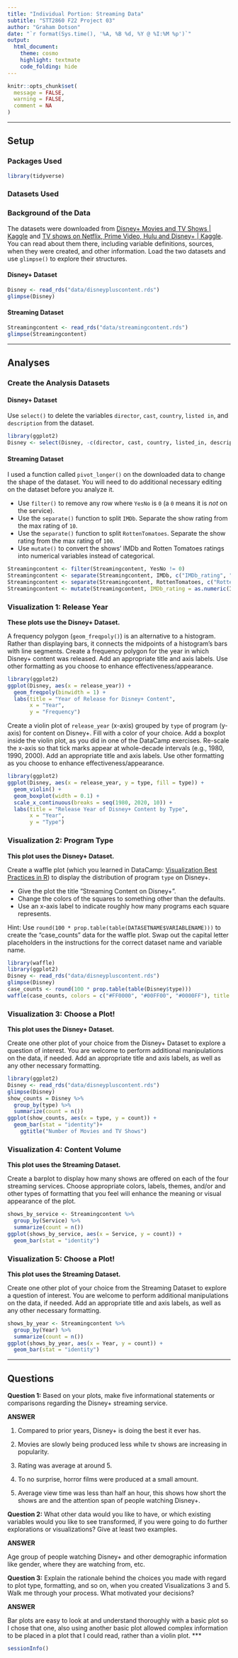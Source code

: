 ```yaml
---
title: "Individual Portion: Streaming Data"
subtitle: "STT2860 F22 Project 03"
author: "Graham Dotson"
date: "`r format(Sys.time(), '%A, %B %d, %Y @ %I:%M %p')`"
output: 
  html_document: 
    theme: cosmo
    highlight: textmate
    code_folding: hide
---
```


```r
knitr::opts_chunk$set(
  message = FALSE,
  warning = FALSE,
  comment = NA
)
```
***

## Setup

### Packages Used

```r
library(tidyverse)
```

### Datasets Used

### Background of the Data

The datasets were downloaded from [Disney+ Movies and TV Shows | Kaggle](https://www.kaggle.com/datasets/shivamb/disney-movies-and-tv-shows) and [TV shows on Netflix, Prime Video, Hulu and Disney+ | Kaggle](https://www.kaggle.com/datasets/ruchi798/tv-shows-on-netflix-prime-video-hulu-and-disney). You can read about them there, including variable definitions, sources, when they were created, and other information. Load the two datasets and use `glimpse()` to explore their structures.

#### Disney+ Dataset

```r
Disney <- read_rds("data/disneypluscontent.rds")
glimpse(Disney)
```

#### Streaming Dataset

```r
Streamingcontent <- read_rds("data/streamingcontent.rds")
glimpse(Streamingcontent)
```

<hr>

## Analyses

### Create the Analysis Datasets

#### Disney+ Dataset

Use `select()` to delete the variables `director`, `cast`, `country`, `listed in`, and `description` from the dataset.

```r
library(ggplot2)
Disney <- select(Disney, -c(director, cast, country, listed_in, description))
```

#### Streaming Dataset

I used a function called `pivot_longer()` on the downloaded data to change the shape of the dataset. You will need to do additional necessary editing on the dataset before you analyze it.

* Use `filter()` to remove any row where `YesNo` is `0` (a `0` means it is *not* on the service).
* Use the `separate()` function to split `IMDb`. Separate the show rating from the max rating of `10`. 
* Use the `separate()` function to split `RottenTomatoes`. Separate the show rating from the max rating of `100`. 
* Use `mutate()` to convert the shows' IMDb and Rotten Tomatoes ratings into numerical variables instead of categorical.

```r
Streamingcontent <- filter(Streamingcontent, YesNo != 0)
Streamingcontent <- separate(Streamingcontent, IMDb, c("IMDb_rating", "IMDb_max"), "/")
Streamingcontent <- separate(Streamingcontent, RottenTomatoes, c("RottenTomatoes_rating", "RottenTomatoes_max"), "/")
Streamingcontent <- mutate(Streamingcontent, IMDb_rating = as.numeric(IMDb_rating), RottenTomatoes_rating = as.numeric(RottenTomatoes_rating))
```

### Visualization 1: Release Year

**These plots use the Disney+ Dataset.**

A frequency polygon (`geom_freqpoly()`) is an alternative to a histogram. Rather than displaying bars, it connects the midpoints of a histogram's bars with line segments. Create a frequency polygon for the year in which Disney+ content was released. Add an appropriate title and axis labels. Use other formatting as you choose to enhance effectiveness/appearance.

```r
library(ggplot2)
ggplot(Disney, aes(x = release_year)) +
  geom_freqpoly(binwidth = 1) +
  labs(title = "Year of Release for Disney+ Content",
       x = "Year",
       y = "Frequency")
```

Create a violin plot of `release_year` (x-axis) grouped by `type` of program (y-axis) for content on Disney+. Fill with a color of your choice. Add a boxplot inside the violin plot, as you did in one of the DataCamp exercises. Re-scale the x-axis so that tick marks appear at whole-decade intervals (e.g., 1980, 1990, 2000). Add an appropriate title and axis labels. Use other formatting as you choose to enhance effectiveness/appearance.

```r
library(ggplot2)
ggplot(Disney, aes(x = release_year, y = type, fill = type)) +
  geom_violin() +
  geom_boxplot(width = 0.1) +
  scale_x_continuous(breaks = seq(1980, 2020, 10)) +
  labs(title = "Release Year of Disney+ Content by Type",
       x = "Year",
       y = "Type")
```

### Visualization 2: Program Type

**This plot uses the Disney+ Dataset.**

Create a waffle plot (which you learned in DataCamp: [Visualization Best Practices in R](https://app.datacamp.com/learn/courses/visualization-best-practices-in-r)) to display the distribution of program `type` on Disney+. 

* Give the plot the title "Streaming Content on Disney+". 
* Change the colors of the squares to something other than the defaults.
* Use an x-axis label to indicate roughly how many programs each square represents.

Hint: Use `round(100 * prop.table(table(DATASETNAME$VARIABLENAME)))` to create the "case_counts" data for the waffle plot. Swap out the capital letter placeholders in the instructions for the correct dataset name and variable name.

```r
library(waffle)
library(ggplot2)
Disney <- read_rds("data/disneypluscontent.rds")
glimpse(Disney)
case_counts <- round(100 * prop.table(table(Disney$type)))
waffle(case_counts, colors = c("#FF0000", "#00FF00", "#0000FF"), title = "Streaming Content on Disney+", xlab = "Number of Programs")
```

### Visualization 3: Choose a Plot!

**This plot uses the Disney+ Dataset.**

Create one other plot of your choice from the Disney+ Dataset to explore a question of interest. You are welcome to perform additional manipulations on the data, if needed. Add an appropriate title and axis labels, as well as any other necessary formatting.

```r
library(ggplot2)
Disney <- read_rds("data/disneypluscontent.rds")
glimpse(Disney)
show_counts = Disney %>%
  group_by(type) %>%
  summarize(count = n())
ggplot(show_counts, aes(x = type, y = count)) +
  geom_bar(stat = "identity")+ 
	ggtitle("Number of Movies and TV Shows")
```

### Visualization 4: Content Volume

**This plot uses the Streaming Dataset.**

Create a barplot to display how many shows are offered on each of the four streaming services. Choose appropriate colors, labels, themes, and/or and other types of formatting that you feel will enhance the meaning or visual appearance of the plot. 

```r
shows_by_service <- Streamingcontent %>%
  group_by(Service) %>%
  summarize(count = n())
ggplot(shows_by_service, aes(x = Service, y = count)) +
  geom_bar(stat = "identity")
```

### Visualization 5: Choose a Plot!

**This plot uses the Streaming Dataset.**

Create one other plot of your choice from the Streaming Dataset to explore a question of interest. You are welcome to perform additional manipulations on the data, if needed. Add an appropriate title and axis labels, as well as any other necessary formatting.

```r
shows_by_year <- Streamingcontent %>%
  group_by(Year) %>%
  summarize(count = n())
ggplot(shows_by_year, aes(x = Year, y = count)) +
  geom_bar(stat = "identity")
```

<hr>

## Questions

**Question 1:** Based on your plots, make five informational statements or comparisons regarding the Disney+ streaming service.

**ANSWER**

1) Compared to prior years, Disney+ is doing the best it ever has.

2) Movies are slowly being produced less while tv shows are increasing in popularity.

3) Rating was average at around 5.

4) To no surprise, horror films were produced at a small amount.

5) Average view time was less than half an hour, this shows how short the shows are and the attention span of people watching Disney+.

**Question 2:** What other data would you like to have, or which existing variables would you like to see transformed, if you were going to do further explorations or visualizations? Give at least two examples.

**ANSWER**

Age group of people watching Disney+ and other demographic information like gender, where they are watching from, etc.

**Question 3:** Explain the rationale behind the choices you made with regard to plot type, formatting, and so on, when you created Visualizations 3 and 5. Walk me through your process. What motivated your decisions? 

**ANSWER**

Bar plots are easy to look at and understand thoroughly with a basic plot so I chose that one, also using another basic plot allowed complex information to be placed in a plot that I could read, rather than a violin plot.
***
```r
sessionInfo()
```
